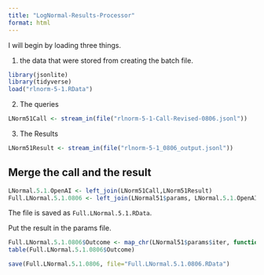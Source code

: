 ```yaml
---
title: "LogNormal-Results-Processor"
format: html
---
```


I will begin by loading three things.  

1. the data that were stored from creating the batch file.

```r
library(jsonlite)
library(tidyverse)
load("rlnorm-5-1.RData")
```

2. The queries

```r
LNorm51Call <- stream_in(file("rlnorm-5-1-Call-Revised-0806.jsonl"))
```

3. The Results

```r
LNorm51Result <- stream_in(file("rlnorm-5-1_0806_output.jsonl"))
```

## Merge the call and the result

```r
LNormal.5.1.OpenAI <- left_join(LNorm51Call,LNorm51Result)
Full.LNormal.5.1.0806 <- left_join(LNormal51$params, LNormal.5.1.OpenAI)
```

The file is saved as `Full.LNormal.5.1.RData`.

Put the result in the params file.

```r
Full.LNormal.5.1.0806$Outcome <- map_chr(LNormal51$params$iter, function(x) { unlist(LNorm51Result$response$body$choices[[x]][[2]][2]) })
table(Full.LNormal.5.1.0806$Outcome)
```

```r
save(Full.LNormal.5.1.0806, file="Full.LNormal.5.1.0806.RData")
```

